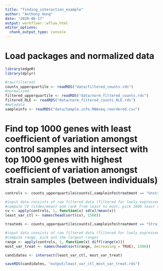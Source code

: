 ```yaml
---
title: "finding_interaction_example"
author: "Anthony Hung"
date: "2020-06-17"
output: workflowr::wflow_html
editor_options:
  chunk_output_type: console
---
```



# Load packages and normalized data

```r
library(edgeR)
library(dplyr)

#raw(filtered)
counts_upperquartile <- readRDS("data/filtered_counts.rds")
#normalized
filtered_upperquartile <- readRDS("data/norm_filtered_counts.rds")
filtered_RLE <- readRDS("data/norm_filtered_counts_RLE.rds")
#metadata
sampleinfo <- readRDS("data/Sample.info.RNAseq.reordered.csv")
```

# Find top 1000 genes with least coefficient of variation amongst control samples and intersect with top 1000 genes with highest coefficient of variation amongst strain samples (between individuals)

```r
controls <- counts_upperquartile$counts[,sampleinfo$treatment == "Unstrain"]

#input data consists of raw filtered data (filtered for lowly expressed genes)
#compute CV (stdev/mean) and rank from least to most; pick 1000 least variable
cv <- apply(controls, 1, function(x) sd(x)/mean(x))
least_var_ctl <- names(head(sort(cv), 1500))
```

```r
treateds <- counts_upperquartile$counts[,sampleinfo$treatment == "Strain"]

#input data consists of raw filtered data (filtered for lowly expressed genes)
#compute range, pick out the largest ranges
range <- apply(controls, 1, function(x) diff(range(x)))
most_var_treat <- names(head(sort(range, decreasing = TRUE), 1500))
```

```r
candidates <- intersect(least_var_ctl, most_var_treat)

saveRDS(candidates, "output/least_var_ctl_most_var_treat.rds")

```

